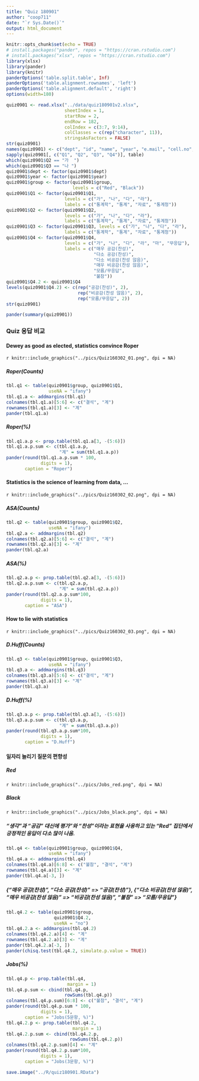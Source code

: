 ```yaml
---
title: "Quiz 180901"
author: "coop711"
date: "`r Sys.Date()`"
output: html_document
---
```


```r
knitr::opts_chunk$set(echo = TRUE)
# install.packages("pander", repos = "https://cran.rstudio.com")
# install.packages("xlsx", repos = "https://cran.rstudio.com")
library(xlsx)
library(pander)
library(knitr)
panderOptions('table.split.table', Inf)
panderOptions('table.alignment.rownames', 'left')
panderOptions('table.alignment.default', 'right')
options(width=180)
```

```r
quiz0901 <- read.xlsx("../data/quiz180901v2.xlsx", 
                      sheetIndex = 1, 
                      startRow = 2, 
                      endRow = 182, 
                      colIndex = c(3:7, 9:14), 
                      colClasses = c(rep("character", 11)), 
                      stringsAsFactors = FALSE)
str(quiz0901)
names(quiz0901) <- c("dept", "id", "name", "year", "e.mail", "cell.no", "Q1", "Q2", "Q3", "Q4", "group")
sapply(quiz0901[, c("Q1", "Q2", "Q3", "Q4")], table)
which(quiz0901$Q2 == "가  ")
which(quiz0901$Q3 == "나 ")
quiz0901$dept <- factor(quiz0901$dept)
quiz0901$year <- factor(quiz0901$year)
quiz0901$group <- factor(quiz0901$group, 
                         levels = c("Red", "Black"))
quiz0901$Q1 <- factor(quiz0901$Q1, 
                      levels = c("가", "나", "다", "라"), 
                      labels = c("통계학", "통계", "자료", "통계청"))
quiz0901$Q2 <- factor(quiz0901$Q2, 
                      levels = c("가", "나", "다", "라"), 
                      labels = c("통계학", "통계", "자료", "통계청"))
quiz0901$Q3 <- factor(quiz0901$Q3, levels = c("가", "나", "다", "라"), 
                      labels = c("통계학", "통계", "자료", "통계청"))
quiz0901$Q4 <- factor(quiz0901$Q4, 
                      levels = c("가", "나", "다", "라", "마", "무응답"), 
                      labels = c("매우 공감(찬성)", 
                                 "다소 공감(찬성)", 
                                 "다소 비공감(찬성 않음)", 
                                 "매우 비공감(찬성 않음)", 
                                 "모름/무응답",
                                 "불참"))
quiz0901$Q4.2 <- quiz0901$Q4
levels(quiz0901$Q4.2) <- c(rep("공감(찬성)", 2), 
                           rep("비공감(찬성 않음)", 2), 
                           rep("모름/무응답", 2))
str(quiz0901)
```

```r
pander(summary(quiz0901))
```

### Quiz 응답 비교

#### Dewey as good as elected, statistics convince Roper

`r knitr::include_graphics("../pics/Quiz160302_01.png", dpi = NA)`

##### Roper(Counts) 

```r
tbl.q1 <- table(quiz0901$group, quiz0901$Q1, 
                useNA = "ifany")
tbl.q1.a <- addmargins(tbl.q1)
colnames(tbl.q1.a)[5:6] <- c("결석", "계")
rownames(tbl.q1.a)[3] <- "계"
pander(tbl.q1.a)
```

##### Roper(%)

```r
tbl.q1.a.p <- prop.table(tbl.q1.a[3, -(5:6)])
tbl.q1.a.p.sum <- c(tbl.q1.a.p, 
                    "계" = sum(tbl.q1.a.p))
pander(round(tbl.q1.a.p.sum * 100, 
             digits = 1), 
       caption = "Roper")
```

#### Statistics is the science of learning from data, ...

`r knitr::include_graphics("../pics/Quiz160302_02.png", dpi = NA)`

##### ASA(Counts) 

```r
tbl.q2 <- table(quiz0901$group, quiz0901$Q2, 
                useNA = "ifany")
tbl.q2.a <- addmargins(tbl.q2)
colnames(tbl.q2.a)[5:6] <- c("결석", "계")
rownames(tbl.q2.a)[3] <- "계"
pander(tbl.q2.a)
```

##### ASA(%)

```r
tbl.q2.a.p <- prop.table(tbl.q2.a[3, -(5:6)])
tbl.q2.a.p.sum <- c(tbl.q2.a.p, 
                    "계" = sum(tbl.q2.a.p))
pander(round(tbl.q2.a.p.sum*100,
             digits = 1), 
       caption = "ASA")
```

#### How to lie with statistics

`r knitr::include_graphics("../pics/Quiz160302_03.png", dpi = NA)`

##### D.Huff(Counts) 

```r
tbl.q3 <- table(quiz0901$group, quiz0901$Q3, 
                useNA = "ifany")
tbl.q3.a <- addmargins(tbl.q3)
colnames(tbl.q3.a)[5:6] <- c("결석", "계")
rownames(tbl.q3.a)[3] <- "계"
pander(tbl.q3.a)
```

##### D.Huff(%)

```r
tbl.q3.a.p <- prop.table(tbl.q3.a[3, -(5:6)])
tbl.q3.a.p.sum <- c(tbl.q3.a.p, 
                    "계" = sum(tbl.q3.a.p))
pander(round(tbl.q3.a.p.sum*100, 
             digits = 1), 
       caption = "D.Huff")
```

#### 일자리 늘리기 질문의 편향성

##### Red

`r knitr::include_graphics("../pics/Jobs_red.png", dpi = NA)`

##### Black

`r knitr::include_graphics("../pics/Jobs_black.png", dpi = NA)`

##### "생각"과 "공감" 대신에 평가"와 "찬성"이라는 표현을 사용하고 있는 "Red" 집단에서 긍정적인 응답이 다소 많이 나옴.

```r
tbl.q4 <- table(quiz0901$group, quiz0901$Q4, 
                useNA = "ifany")
tbl.q4.a <- addmargins(tbl.q4)
colnames(tbl.q4.a)[6:8] <- c("불참", "결석", "계")
rownames(tbl.q4.a)[3] <- "계"
pander(tbl.q4.a[-3, ])
```

##### {"매우 공감(찬성)", "다소 공감(찬성)" => "공감(찬성)"}, {"다소 비공감(찬성 않음)", "매우 비공감(찬성 않음)" => "비공감(찬성 않음)", "불참" => "모름/무응답"}

```r
tbl.q4.2 <- table(quiz0901$group, 
                  quiz0901$Q4.2, 
                  useNA = "no")
tbl.q4.2.a <- addmargins(tbl.q4.2)
colnames(tbl.q4.2.a)[4] <- "계"
rownames(tbl.q4.2.a)[3] <- "계"
pander(tbl.q4.2.a[-3, ])
pander(chisq.test(tbl.q4.2, simulate.p.value = TRUE))
```

##### Jobs(%)

```r
tbl.q4.p <- prop.table(tbl.q4, 
                       margin = 1)
tbl.q4.p.sum <- cbind(tbl.q4.p, 
                      rowSums(tbl.q4.p))
colnames(tbl.q4.p.sum)[6:8] <- c("불참", "결석", "계")
pander(round(tbl.q4.p.sum * 100, 
             digits = 1), 
       caption = "Jobs(5문항, %)")
tbl.q4.2.p <- prop.table(tbl.q4.2, 
                         margin = 1)
tbl.q4.2.p.sum <- cbind(tbl.q4.2.p, 
                        rowSums(tbl.q4.2.p))
colnames(tbl.q4.2.p.sum)[4] <- "계"
pander(round(tbl.q4.2.p.sum*100, 
             digits = 1), 
       caption = "Jobs(3문항, %)")
```

```r
save.image("../R/quiz180901.RData")
```